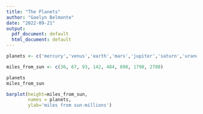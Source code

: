 ```yaml
---
title: "The Planets"
author: "Gaelyn Belmonte"
date: "2022-09-21"
output:
  pdf_document: default
  html_document: default
---
```



```r
planets <- c('mercury','venus','earth','mars','jupiter','saturn','uranus','neptune')

miles_from_sun <- c(36, 67, 93, 142, 484, 890, 1790, 2780)

planets
miles_from_sun
```

```r

barplot(height=miles_from_sun,
        names = planets, 
        ylab='miles from sun-millions')
```

